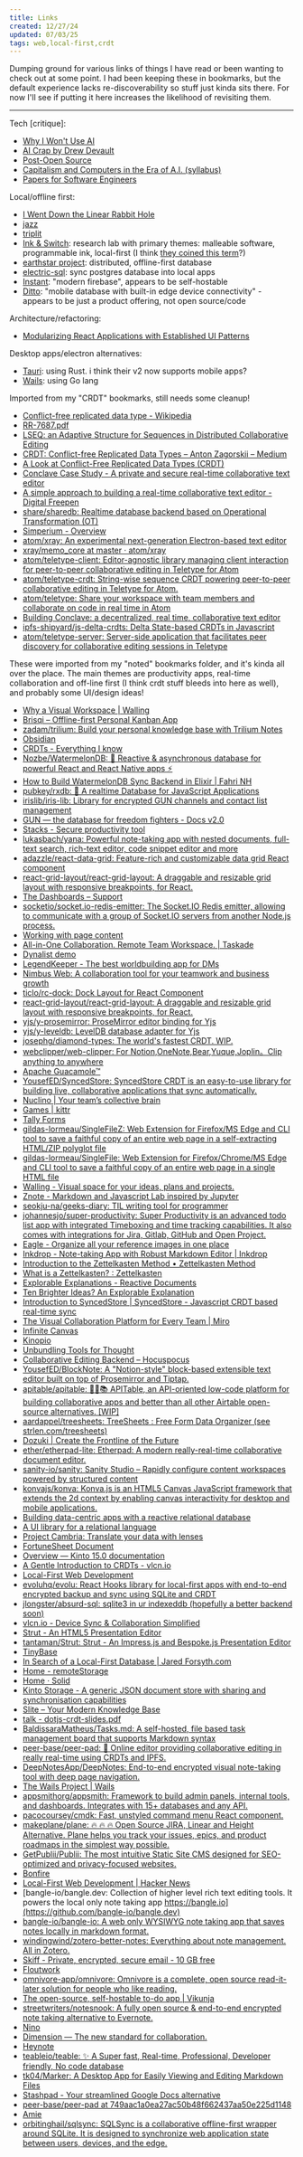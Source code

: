 ```yaml
---
title: Links
created: 12/27/24
updated: 07/03/25
tags: web,local-first,crdt
---
```


Dumping ground for various links of things I have read or been wanting to check out at some point. I had been keeping these in bookmarks, but the default experience lacks re-discoverability so stuff just kinda sits there. For now I'll see if putting it here increases the likelihood of revisiting them.

---

Tech [critique]:

- [Why I Won't Use AI](https://agentultra.com/blog/why-i-wont-use-ai/index.html)
- [AI Crap by Drew Devault](https://drewdevault.com/2023/08/29/2023-08-29-AI-crap.html)
- [Post-Open Source](https://www.boringcactus.com/2020/08/13/post-open-source.html)
- [Capitalism and Computers in the Era of A.I. (syllabus)](https://cceai.ohrg.org/syllabus.pdf)
- [Papers for Software Engineers](https://github.com/facundoolano/software-papers)

Local/offline first:

- [I Went Down the Linear Rabbit Hole](https://bytemash.net/posts/i-went-down-the-linear-rabbit-hole/)
- [jazz](https://jazz.tools/)
- [triplit](https://www.triplit.dev/)
- [Ink & Switch](https://www.inkandswitch.com/): research lab with primary themes: malleable software, programmable ink, local-first (I think [they coined this term](https://www.inkandswitch.com/local-first/)?)
- [earthstar project](https://earthstar-project.org/): distributed, offline-first database
- [electric-sql](https://electric-sql.com/): sync postgres database into local apps
- [Instant](https://github.com/instantdb/instant): "modern firebase", appears to be self-hostable
- [Ditto](https://ditto.com): "mobile database with built-in edge device connectivity" - appears to be just a product offering, not open source/code

Architecture/refactoring:

- [Modularizing React Applications with Established UI Patterns](https://martinfowler.com/articles/modularizing-react-apps.html)

Desktop apps/electron alternatives:

- [Tauri](https://tauri.app): using Rust. i think their v2 now supports mobile apps?
- [Wails](https://wails.io/docs/introduction/): using Go lang

Imported from my "CRDT" bookmarks, still needs some cleanup!

- [Conflict-free replicated data type - Wikipedia](https://en.wikipedia.org/wiki/Conflict-free_replicated_data_type)
- [RR-7687.pdf](https://pages.lip6.fr/Marc.Shapiro/papers/RR-7687.pdf)
- [LSEQ: an Adaptive Structure for Sequences in Distributed Collaborative Editing](https://hal.archives-ouvertes.fr/hal-00921633/document)
- [CRDT: Conflict-free Replicated Data Types – Anton Zagorskii – Medium](https://medium.com/@amberovsky/crdt-conflict-free-replicated-data-types-b4bfc8459d26)
- [A Look at Conflict-Free Replicated Data Types (CRDT)](https://medium.com/@istanbul_techie/a-look-at-conflict-free-replicated-data-types-crdt-221a5f629e7e)
- [Conclave Case Study - A private and secure real-time collaborative text editor](https://conclave-team.github.io/conclave-site/)
- [A simple approach to building a real-time collaborative text editor - Digital Freepen](http://digitalfreepen.com/2017/10/06/simple-real-time-collaborative-text-editor.html)
- [share/sharedb: Realtime database backend based on Operational Transformation (OT)](https://github.com/share/sharedb)
- [Simperium - Overview](https://simperium.com/overview/)
- [atom/xray: An experimental next-generation Electron-based text editor](https://github.com/atom/xray)
- [xray/memo_core at master · atom/xray](https://github.com/atom/xray/tree/master/memo_core)
- [atom/teletype-client: Editor-agnostic library managing client interaction for peer-to-peer collaborative editing in Teletype for Atom](https://github.com/atom/teletype-client)
- [atom/teletype-crdt: String-wise sequence CRDT powering peer-to-peer collaborative editing in Teletype for Atom.](https://github.com/atom/teletype-crdt)
- [atom/teletype: Share your workspace with team members and collaborate on code in real time in Atom](https://github.com/atom/teletype)
- [Building Conclave: a decentralized, real time, collaborative text editor](https://hackernoon.com/building-conclave-a-decentralized-real-time-collaborative-text-editor-a6ab438fe79f)
- [ipfs-shipyard/js-delta-crdts: Delta State-based CRDTs in Javascript](https://github.com/ipfs-shipyard/js-delta-crdts)
- [atom/teletype-server: Server-side application that facilitates peer discovery for collaborative editing sessions in Teletype](https://github.com/atom/teletype-server)

These were imported from my "noted" bookmarks folder, and it's kinda all over the place. The main themes are productivity apps, real-time collaboration and off-line first (I think crdt stuff bleeds into here as well), and probably some UI/design ideas!

- [Why a Visual Workspace | Walling](https://walling.app/visual-workspace)
- [Brisqi – Offline-first Personal Kanban App](https://brisqi.com/)
- [zadam/trilium: Build your personal knowledge base with Trilium Notes](https://github.com/zadam/trilium)
- [Obsidian](https://obsidian.md/)
- [CRDTs - Everything I know](https://wiki.nikitavoloboev.xyz/distributed-systems/crdt)
- [Nozbe/WatermelonDB: 🍉 Reactive & asynchronous database for powerful React and React Native apps ⚡️](https://github.com/Nozbe/WatermelonDB)
- [How to Build WatermelonDB Sync Backend in Elixir | Fahri NH](https://fahri.id/posts/how-to-build-watermelondb-sync-backend-in-elixir/)
- [pubkey/rxdb: 🔄 A realtime Database for JavaScript Applications](https://github.com/pubkey/rxdb)
- [irislib/iris-lib: Library for encrypted GUN channels and contact list management](https://github.com/irislib/iris-lib)
- [GUN — the database for freedom fighters - Docs v2.0](https://gun.eco/docs/Todo-Dapp)
- [Stacks - Secure productivity tool](https://stacks.rocks/)
- [lukasbach/yana: Powerful note-taking app with nested documents, full-text search, rich-text editor, code snippet editor and more](https://github.com/lukasbach/yana)
- [adazzle/react-data-grid: Feature-rich and customizable data grid React component](https://github.com/adazzle/react-data-grid)
- [react-grid-layout/react-grid-layout: A draggable and resizable grid layout with responsive breakpoints, for React.](https://github.com/react-grid-layout/react-grid-layout)
- [The Dashboards – Support](https://support.monday.com/hc/en-us/articles/360002187819-What-are-the-Dashboards-)
- [socketio/socket.io-redis-emitter: The Socket.IO Redis emitter, allowing to communicate with a group of Socket.IO servers from another Node.js process.](https://github.com/socketio/socket.io-redis-emitter)
- [Working with page content](https://developers.notion.com/docs/working-with-page-content)
- [All-in-One Collaboration. Remote Team Workspace. | Taskade](https://www.taskade.com/)
- [Dynalist demo](https://dynalist.io/demo/zGF4ozIIEEzkbFUKE-8Z5xgQ)
- [LegendKeeper - The best worldbuilding app for DMs](https://www.legendkeeper.com/)
- [Nimbus Web: A collaboration tool for your teamwork and business growth](https://nimbusweb.me/)
- [ticlo/rc-dock: Dock Layout for React Component](https://github.com/ticlo/rc-dock)
- [react-grid-layout/react-grid-layout: A draggable and resizable grid layout with responsive breakpoints, for React.](https://github.com/react-grid-layout/react-grid-layout#features)
- [yjs/y-prosemirror: ProseMirror editor binding for Yjs](https://github.com/yjs/y-prosemirror/)
- [yjs/y-leveldb: LevelDB database adapter for Yjs](https://github.com/yjs/y-leveldb)
- [josephg/diamond-types: The world's fastest CRDT. WIP.](https://github.com/josephg/diamond-types)
- [webclipper/web-clipper: For Notion,OneNote,Bear,Yuque,Joplin。Clip anything to anywhere](https://github.com/webclipper/web-clipper)
- [Apache Guacamole™](https://guacamole.apache.org/)
- [YousefED/SyncedStore: SyncedStore CRDT is an easy-to-use library for building live, collaborative applications that sync automatically.](https://github.com/YousefED/SyncedStore)
- [Nuclino | Your team’s collective brain](https://www.nuclino.com/)
- [Games | kittr](https://kittr.gg/games)
- [Tally Forms](https://tally.so/)
- [gildas-lormeau/SingleFileZ: Web Extension for Firefox/MS Edge and CLI tool to save a faithful copy of an entire web page in a self-extracting HTML/ZIP polyglot file](https://github.com/gildas-lormeau/SingleFileZ)
- [gildas-lormeau/SingleFile: Web Extension for Firefox/Chrome/MS Edge and CLI tool to save a faithful copy of an entire web page in a single HTML file](https://github.com/gildas-lormeau/SingleFile)
- [Walling - Visual space for your ideas, plans and projects.](https://walling.app/)
- [Znote - Markdown and Javascript Lab inspired by Jupyter](https://znote.io/)
- [seokju-na/geeks-diary: TIL writing tool for programmer](https://github.com/seokju-na/geeks-diary)
- [johannesjo/super-productivity: Super Productivity is an advanced todo list app with integrated Timeboxing and time tracking capabilities. It also comes with integrations for Jira, Gitlab, GitHub and Open Project.](https://github.com/johannesjo/super-productivity)
- [Eagle - Organize all your reference images in one place](https://eagle.cool/)
- [Inkdrop - Note-taking App with Robust Markdown Editor | Inkdrop](https://www.inkdrop.app/)
- [Introduction to the Zettelkasten Method • Zettelkasten Method](https://zettelkasten.de/introduction/)
- [What is a Zettelkasten? : Zettelkasten](https://www.reddit.com/r/Zettelkasten/comments/b566a4/what_is_a_zettelkasten/)
- [Explorable Explanations - Reactive Documents](http://worrydream.com/ExplorableExplanations/#reactiveDocument)
- [Ten Brighter Ideas? An Explorable Explanation](http://worrydream.com/TenBrighterIdeas/)
- [Introduction to SyncedStore | SyncedStore - Javascript CRDT based real-time sync](https://syncedstore.org/docs/)
- [The Visual Collaboration Platform for Every Team | Miro](https://miro.com/)
- [Infinite Canvas](https://infinitecanvas.tools/)
- [Kinopio](https://kinopio.club/)
- [Unbundling Tools for Thought](about:reader?url=https%3A%2F%2Fborretti.me%2Farticle%2Funbundling-tools-for-thought)
- [Collaborative Editing Backend – Hocuspocus](https://tiptap.dev/hocuspocus/)
- [YousefED/BlockNote: A "Notion-style" block-based extensible text editor built on top of Prosemirror and Tiptap.](https://github.com/YousefED/BlockNote)
- [apitable/apitable: 🚀🎉📚 APITable, an API-oriented low-code platform for building collaborative apps and better than all other Airtable open-source alternatives. [WIP]](https://github.com/apitable/apitable)
- [aardappel/treesheets: TreeSheets : Free Form Data Organizer (see strlen.com/treesheets)](https://github.com/aardappel/treesheets)
- [Dozuki | Create the Frontline of the Future](https://www.dozuki.com/)
- [ether/etherpad-lite: Etherpad: A modern really-real-time collaborative document editor.](https://github.com/ether/etherpad-lite)
- [sanity-io/sanity: Sanity Studio – Rapidly configure content workspaces powered by structured content](https://github.com/sanity-io/sanity)
- [konvajs/konva: Konva.js is an HTML5 Canvas JavaScript framework that extends the 2d context by enabling canvas interactivity for desktop and mobile applications.](https://github.com/konvajs/konva)
- [Building data-centric apps with a reactive relational database](https://riffle.systems/essays/prelude/)
- [A UI library for a relational language](https://www.scattered-thoughts.net/writing/relational-ui/)
- [Project Cambria: Translate your data with lenses](https://www.inkandswitch.com/cambria/)
- [FortuneSheet Document](https://ruilisi.github.io/fortune-sheet-docs/)
- [Overview — Kinto 15.0 documentation](https://docs.kinto-storage.org/en/stable/overview.html)
- [A Gentle Introduction to CRDTs - vlcn.io](https://vlcn.io/blog/gentle-intro-to-crdts.html)
- [Local-First Web Development](https://localfirstweb.dev/)
- [evoluhq/evolu: React Hooks library for local-first apps with end-to-end encrypted backup and sync using SQLite and CRDT](https://github.com/evoluhq/evolu)
- [jlongster/absurd-sql: sqlite3 in ur indexeddb (hopefully a better backend soon)](https://github.com/jlongster/absurd-sql)
- [vlcn.io - Device Sync & Collaboration Simplified](https://vlcn.io/)
- [Strut - An HTML5 Presentation Editor](http://strut.io/#!)
- [tantaman/Strut: Strut - An Impress.js and Bespoke.js Presentation Editor](https://github.com/tantaman/strut)
- [TinyBase](https://tinybase.org/)
- [In Search of a Local-First Database | Jared Forsyth.com](https://jaredforsyth.com/posts/in-search-of-a-local-first-database/)
- [Home - remoteStorage](https://remotestorage.io/)
- [Home · Solid](https://solidproject.org/)
- [Kinto Storage - A generic JSON document store with sharing and synchronisation capabilities](https://www.kinto-storage.org/)
- [Slite – Your Modern Knowledge Base](https://slite.com/)
- [talk - dotjs-crdt-slides.pdf](https://archive.jlongster.com/s/dotjs-crdt-slides.pdf)
- [BaldissaraMatheus/Tasks.md: A self-hosted, file based task management board that supports Markdown syntax](https://github.com/BaldissaraMatheus/Tasks.md)
- [peer-base/peer-pad: 📝 Online editor providing collaborative editing in really real-time using CRDTs and IPFS.](https://github.com/peer-base/peer-pad)
- [DeepNotesApp/DeepNotes: End-to-end encrypted visual note-taking tool with deep page navigation.](https://github.com/DeepNotesApp/DeepNotes)
- [The Wails Project | Wails](https://wails.io/)
- [appsmithorg/appsmith: Framework to build admin panels, internal tools, and dashboards. Integrates with 15+ databases and any API.](https://github.com/appsmithorg/appsmith)
- [pacocoursey/cmdk: Fast, unstyled command menu React component.](https://github.com/pacocoursey/cmdk)
- [makeplane/plane: 🔥 🔥 🔥 Open Source JIRA, Linear and Height Alternative. Plane helps you track your issues, epics, and product roadmaps in the simplest way possible.](https://github.com/makeplane/plane)
- [GetPublii/Publii: The most intuitive Static Site CMS designed for SEO-optimized and privacy-focused websites.](https://github.com/GetPublii/Publii/tree/master)
- [Bonfire](https://bonfirenetworks.org/)
- [Local-First Web Development | Hacker News](https://news.ycombinator.com/item?id=34857435)
- [bangle-io/bangle.dev: Collection of higher level rich text editing tools. It powers the local only note taking app https://bangle.io](https://github.com/bangle-io/bangle.dev)
- [bangle-io/bangle-io: A web only WYSIWYG note taking app that saves notes locally in markdown format.](https://github.com/bangle-io/bangle-io/tree/dev)
- [windingwind/zotero-better-notes: Everything about note management. All in Zotero.](https://github.com/windingwind/zotero-better-notes)
- [Skiff - Private, encrypted, secure email - 10 GB free](https://skiff.com/)
- [Floutwork](https://www.floutwork.com/)
- [omnivore-app/omnivore: Omnivore is a complete, open source read-it-later solution for people who like reading.](https://github.com/omnivore-app/omnivore)
- [The open-source, self-hostable to-do app | Vikunja](https://vikunja.io/)
- [streetwriters/notesnook: A fully open source & end-to-end encrypted note taking alternative to Evernote.](https://github.com/streetwriters/notesnook)
- [Nino](https://nino.app/)
- [Dimension — The new standard for collaboration.](https://www.dimension.dev/)
- [Heynote](https://heynote.com/)
- [teableio/teable: ✨ A Super fast, Real-time, Professional, Developer friendly, No code database](https://github.com/teableio/teable)
- [tk04/Marker: A Desktop App for Easily Viewing and Editing Markdown Files](https://github.com/tk04/Marker)
- [Stashpad - Your streamlined Google Docs alternative](https://www.stashpad.com/)
- [peer-base/peer-pad at 749aac1a0ea27ac50b48f662437aa50e225d1148](https://github.com/peer-base/peer-pad/tree/749aac1a0ea27ac50b48f662437aa50e225d1148)
- [Amie](https://amie.so/)
- [orbitinghail/sqlsync: SQLSync is a collaborative offline-first wrapper around SQLite. It is designed to synchronize web application state between users, devices, and the edge.](https://github.com/orbitinghail/)
